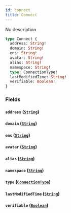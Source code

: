 ```yaml
---
id: connect
title: Connect
---
```


No description

```graphql
type Connect {
  address: String!
  domain: String!
  ens: String!
  avatar: String!
  alias: String!
  namespace: String!
  type: ConnectionType!
  lastModifiedTime: String!
  verifiable: Boolean!
}
```

### Fields

#### `address` ([`String`](/V1/cyberconnect-api/reference/scalars/string))

#### `domain` ([`String`](/V1/cyberconnect-api/reference/scalars/string))

#### `ens` ([`String`](/V1/cyberconnect-api/reference/scalars/string))

#### `avatar` ([`String`](/V1/cyberconnect-api/reference/scalars/string))

#### `alias` ([`String`](/V1/cyberconnect-api/reference/scalars/string))

#### `namespace` ([`String`](/V1/cyberconnect-api/reference/scalars/string))

#### `type` ([`ConnectionType`](/V1/cyberconnect-api/reference/enums/connection-type))

#### `lastModifiedTime` ([`String`](/V1/cyberconnect-api/reference/scalars/string))

#### `verifiable` ([`Boolean`](/V1/cyberconnect-api/reference/scalars/boolean))
